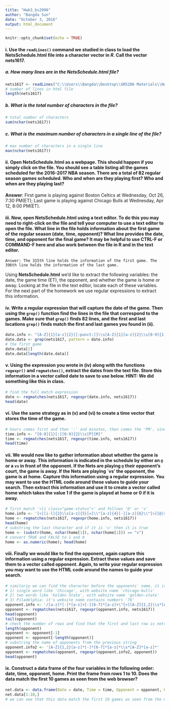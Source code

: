 ---
title: "Hwk3_bs2996"
author: "Bangda Sun"
date: "October 3, 2016"
output: html_document
---

```{r setup, include=FALSE}
knitr::opts_chunk$set(echo = TRUE)
```
#### i. Use the `readLines()` command we studied in class to load the **NetsSchedule.html** file into a character vector in *R*. Call the vector **nets1617**.

##### a. How many lines are in the **NetsSchedule.html** file?
```{r}
nets1617 <- readLines("C:\\Users\\Bangda\\Desktop\\GR5206 Materials\\Hwk3\\NetsSchedule.html")
# number of lines in html file
length(nets1617) 
```

##### b. What is the total number of characters in the file?
```{r}
# total number of characters
sum(nchar(nets1617))
```

##### c. What is the maximum number of characters in a single line of the file?
```{r}
# max number of characters in a single line
max(nchar(nets1617)) 
```


#### ii. **Open NetsSchedule.html** as a webpage. This should happen if you simply click on the file. You should see a table listing all the games scheduled for the 2016-2017 NBA season. There are a total of 82 regular season games scheduled. Who and when are they playing first? Who and when are they playing last?

**Answer**: First game is playing against Boston Celtics at Wednesday, Oct 26, 7:30 PM(ET); Last game is playing against Chicago Bulls at Wednesday, Apr 12, 8:00 PM(ET).

#### iii. Now, open **NetsSchedule.html** using a text editor. To do this you may need to right-click on the file and tell your computer to use a text editor to open the file. What line in the file holds information about the first game of the regular season (date, time, opponent)? What line provides the date, time, and opponent for the final game? It may be helpful to use **CTRL-F** or **COMMAND-F** here and also work between the file in R and in the text editor.
```
Answer: The 315th line holds the information of the first game. The 396th line holds the information of the last game.
```

Using **NetsSchedule.html** we'd like to extract the following variables: the date, the game time (ET), the opponent, and whether the game is home or away. Looking at the file in the text editor, locate each of these variables. For the next part of the homework we use regular expressions to extract this information.

#### iv. Write a regular expression that will capture the date of the game. Then using the `grep()` function find the lines in the file that correspond to the games. Make sure that `grep()` finds 82 lines, and the first and last locations `grep()` finds match the first and last games you found in (ii).

```{r}
date.info <- "[A-Z]{1}[a-z]{2}[[:punct:]]\\s[A-Z]{1}[a-z]{2}\\s[0-9]{1,2}" 
date.data <- grep(nets1617, pattern = date.info)
# the first game
date.data[1] 
date.data[length(date.data)] 
```

#### v. Using the expression you wrote in (iv) along with the functions `regexpr()` and `regmatches()`, extract the dates from the text file. Store this information in a vector called date to save to use below. HINT: We did something like this in class.

```{r}
# find the full match expression
date <- regmatches(nets1617, regexpr(date.info, nets1617)) 
head(date)
```

#### vi. Use the same strategy as in (v) and (vi) to create a time vector that stores the time of the game.

```{r}
# hours comes first and then ':' and minutes, then comes the 'PM', since all games time will be in 'PM'
time.info <- "[0-9]{1}[:][0-9]{2}\\s[P][M]" 
time <- regmatches(nets1617, regexpr(time.info, nets1617))
head(time)
```

#### vii. We would now like to gather information about whether the game is home or away. This information is indicated in the schedule by either an `@` or a `vs` in front of the opponent. If the Nets are playing `@` their opponent's court, the game is away. If the Nets are playing `vs' the opponent, the game is at home. Capture this information using a regular expression. You may want to use the HTML code around these values to guide your search. Then extract this information and use it to create a vector called home which takes the value 1 if the game is played at home or 0 if it is away.

```{r}
# first match '<li class="game-status">' and follows '@' or 'v'
home.info <- '[<][i-l]{2}\\s[a-z]{5}[=]\\"[a-z]{4}[-][a-z]{6}\\"[>][@|v]' 
home <- regmatches(nets1617, regexpr(home.info, nets1617))
head(home)
# substring the last character and if it is 'v' then it is true
home <- (substr(home, nchar(home[1]), nchar(home[1])) == "v")
# convert TRUE and FALSE to 1 and 0
home <- as.numeric(home); head(home)
```

#### viii. Finally we would like to find the opponent, again capture this information using a regular expression. Extract these values and save them to a vector called **opponent**. Again, to write your regular expression you may want to use the HTML code around the names to guide your search.

```{r}
# similariy we can find the character before the opponents' name, it is the website with opponents' name and there are 3 modes:
# 1) single word like 'Chicago', with website name 'chicago-bulls'
# 2) two words like 'Golden State', with website name 'golden-state'
# 3) Piladelphia: it's website name contains numbers '76'
opponent.info <- '/[a-z]*[-]*[a-z]+[-][6-7]*[a-z]+\"[>][A-Z]{1,2}\\s*[A-Z]*[a-z]*' 
opponent <- regmatches(nets1617, regexpr(opponent.info, nets1617))
head(opponent)
tail(opponent)
# check the number of rows and find that the first and last row is nets itself that should be removed
length(opponent)
opponent <- opponent[-1]
opponent <- opponent[-length(opponent)]
# substring the name of opponents from the previous string
opponent.info2 <- '[A-Z]{1,2}[a-z]*[-]*[6-7]*[a-z]*\\s*[A-Z]*[a-z]*'
opponent <- regmatches(opponent, regexpr(opponent.info2, opponent))
head(opponent)
```

#### ix. Construct a data frame of the four variables in the following order: **date**, **time**, **opponent**, **home**. Print the frame from rows 1 to 10. Does the data match the first 10 games as seen from the web browser?
```{r}
net.data <- data.frame(Date = date, Time = time, Opponent = opponent, Home = home)
net.data[1:10,]
# we can see that this data match the first 10 games as seen from the web browser
```